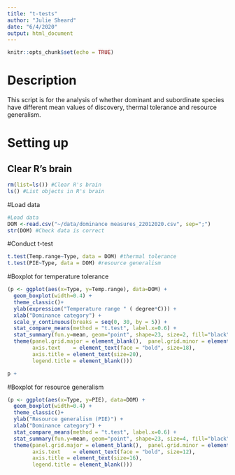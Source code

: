 ---
title: "t-tests"
author: "Julie Sheard"
date: "6/4/2020"
output: html_document
---

```{r setup, include=FALSE}
knitr::opts_chunk$set(echo = TRUE)
```

# Description

This script is for the analysis of whether dominant and subordinate species have different mean values of discovery, thermal tolerance and resource generalism. 

# Setting up

## Clear R's brain
```{r}
rm(list=ls()) #Clear R's brain
ls() #List objects in R's brain
```

#Load data
```{r}
#Load data
DOM <-read.csv("~/data/dominance measures_22012020.csv", sep=";")
str(DOM) #Check data is correct 
```

#Conduct t-test
```{r}
t.test(Temp.range~Type, data = DOM) #thermal tolerance
t.test(PIE~Type, data = DOM) #resource generalism

```

#Boxplot for temperature tolerance

```{r}
(p <- ggplot(aes(x=Type, y=Temp.range), data=DOM) + 
  geom_boxplot(width=0.4) +
  theme_classic()+ 
  ylab(expression("Temperature range " ( degree*C))) +
  xlab("Dominance category") +
  scale_y_continuous(breaks = seq(0, 30, by = 5)) +
  stat_compare_means(method = "t.test", label.x=0.6) +
  stat_summary(fun.y=mean, geom="point", shape=23, size=2, fill="black")+
  theme(panel.grid.major = element_blank(),  panel.grid.minor = element_blank(),
        axis.text    = element_text(face = "bold", size=18),
        axis.title = element_text(size=20),
        legend.title = element_blank()))

p + 
```



#Boxplot for resource generalism 
```{r}
(p <- ggplot(aes(x=Type, y=PIE), data=DOM) + 
  geom_boxplot(width=0.4) +
  theme_classic()+ 
  ylab("Resource generalism (PIE)") +
  xlab("Dominance category") +
  stat_compare_means(method = "t.test", label.x=0.6) +
  stat_summary(fun.y=mean, geom="point", shape=23, size=4, fill="black")+
  theme(panel.grid.major = element_blank(),  panel.grid.minor = element_blank(),
        axis.text    = element_text(face = "bold", size=12),
        axis.title = element_text(size=16),
        legend.title = element_blank()))
```
